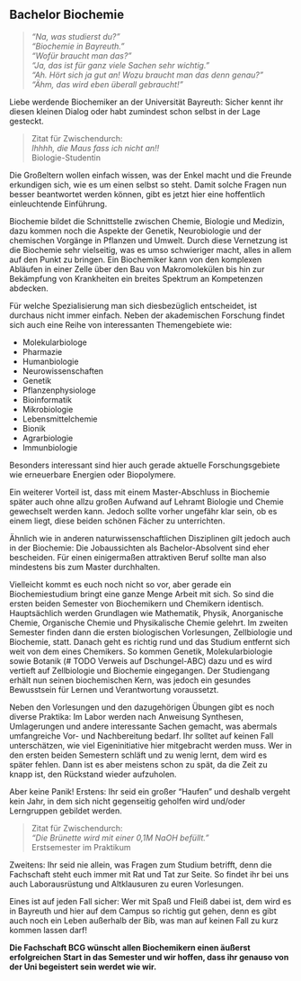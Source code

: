 ## Bachelor Biochemie

> *"Na, was studierst du?"<br>
> "Biochemie in Bayreuth."<br>
> "Wofür braucht man das?"<br>
> "Ja, das ist für ganz viele Sachen sehr wichtig."<br>
> "Ah. Hört sich ja gut an! Wozu braucht man das denn genau?"<br>
> "Ähm, das wird eben überall gebraucht!"*

Liebe werdende Biochemiker an der Universität Bayreuth: Sicher kennt ihr diesen kleinen Dialog oder habt zumindest schon selbst in der Lage gesteckt.

> Zitat für Zwischendurch:<br>
> *Ihhhh, die Maus fass ich nicht an!!*<br>
> Biologie-Studentin

Die Großeltern wollen einfach wissen, was der Enkel macht und die Freunde erkundigen sich, wie es um einen selbst so steht. Damit solche Fragen nun besser beantwortet werden können,
gibt es jetzt hier eine hoffentlich einleuchtende Einführung.

Biochemie bildet die Schnittstelle zwischen Chemie, Biologie und Medizin, dazu kommen noch die Aspekte der Genetik,
Neurobiologie und der chemischen Vorgänge in Pflanzen und Umwelt. Durch diese Vernetzung ist die Biochemie sehr vielseitig, was es umso schwieriger macht, alles in allem auf den Punkt zu bringen.
Ein Biochemiker kann von den komplexen Abläufen in einer Zelle über den Bau von Makromolekülen bis hin zur Bekämpfung von Krankheiten ein breites Spektrum an Kompetenzen abdecken.

Für welche Spezialisierung man sich diesbezüglich entscheidet, ist durchaus nicht immer einfach.
Neben der akademischen Forschung findet sich auch eine Reihe von interessanten Themengebiete wie:

::: {#bachelor_chemie_topics}
- Molekularbiologe
- Pharmazie
- Humanbiologie
- Neurowissenschaften
- Genetik
- Pflanzenphysiologe
- Bioinformatik
- Mikrobiologie
- Lebensmittelchemie
- Bionik
- Agrarbiologie
- Immunbiologie
:::

Besonders interessant sind hier auch gerade aktuelle Forschungsgebiete wie erneuerbare Energien oder Biopolymere.

Ein weiterer Vorteil ist, dass mit einem Master-Abschluss in Biochemie später auch ohne allzu großen Aufwand auf Lehramt Biologie und Chemie gewechselt werden kann.
Jedoch sollte vorher ungefähr klar sein, ob es einem liegt, diese beiden schönen Fächer zu unterrichten.

Ähnlich wie in anderen naturwissenschaftlichen Disziplinen gilt jedoch auch in der Biochemie:
Die Jobaussichten als Bachelor-Absolvent sind eher bescheiden. Für einen einigermaßen attraktiven Beruf sollte man also mindestens bis zum Master durchhalten.

Vielleicht kommt es euch noch nicht so vor, aber gerade ein Biochemiestudium bringt eine ganze Menge Arbeit mit sich. So sind die ersten beiden Semester von Biochemikern und Chemikern identisch.
Hauptsächlich werden Grundlagen wie Mathematik, Physik, Anorganische Chemie, Organische Chemie und Physikalische Chemie gelehrt.
Im zweiten Semester finden dann die ersten biologischen Vorlesungen, Zellbiologie und Biochemie, statt. Danach geht es richtig rund und das Studium entfernt sich weit von dem eines Chemikers.
So kommen Genetik, Molekularbiologie sowie Botanik (# TODO Verweis auf Dschungel-ABC) dazu und es wird vertieft auf Zellbiologie und Biochemie eingegangen.
Der Studiengang erhält nun seinen biochemischen Kern, was jedoch ein gesundes Bewusstsein für Lernen und Verantwortung voraussetzt.

Neben den Vorlesungen und den dazugehörigen Übungen gibt es noch diverse Praktika: Im Labor werden nach Anweisung Synthesen, Umlagerungen und andere interessante Sachen gemacht,
was abermals umfangreiche Vor- und Nachbereitung bedarf. Ihr solltet auf keinen Fall unterschätzen, wie viel Eigeninitiative hier mitgebracht werden muss.
Wer in den ersten beiden Semestern schläft und zu wenig lernt, dem wird es später fehlen. Dann ist es aber meistens schon zu spät, da die Zeit zu knapp ist, den Rückstand wieder aufzuholen.

Aber keine Panik! Erstens: Ihr seid ein großer "Haufen" und deshalb vergeht kein Jahr, in dem sich nicht gegenseitig geholfen wird und/oder Lerngruppen gebildet werden.

> Zitat für Zwischendurch:<br>
> *"Die Brünette wird mit einer 0,1M NaOH befüllt."*<br>
> Erstsemester im Praktikum

Zweitens: Ihr seid nie allein, was Fragen zum Studium betrifft, denn die Fachschaft steht euch immer mit Rat und Tat zur Seite. So findet ihr bei uns auch Laborausrüstung und Altklausuren zu euren Vorlesungen.

Eines ist auf jeden Fall sicher: Wer mit Spaß und Fleiß dabei ist, dem wird es in Bayreuth und hier auf dem Campus so richtig gut gehen,
denn es gibt auch noch ein Leben außerhalb der Bib, was man auf keinen Fall zu kurz kommen lassen darf!

**Die Fachschaft BCG wünscht allen Biochemikern einen äußerst erfolgreichen Start in das Semester und wir hoffen, dass ihr genauso von der Uni begeistert sein werdet wie wir.**